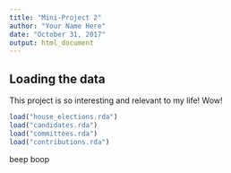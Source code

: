 ```yaml
---
title: "Mini-Project 2"
author: "Your Name Here"
date: "October 31, 2017"
output: html_document
---
```



## Loading the data

This project is so interesting and relevant to my life! Wow!

```r
load("house_elections.rda")
load("candidates.rda")
load("committees.rda")
load("contributions.rda")
```

beep boop